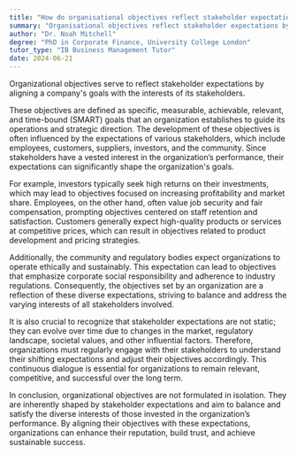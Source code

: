 ```yaml
---
title: "How do organisational objectives reflect stakeholder expectations?"
summary: "Organisational objectives reflect stakeholder expectations by aligning the company's goals with the interests of its stakeholders."
author: "Dr. Noah Mitchell"
degree: "PhD in Corporate Finance, University College London"
tutor_type: "IB Business Management Tutor"
date: 2024-06-21
---
```


Organizational objectives serve to reflect stakeholder expectations by aligning a company's goals with the interests of its stakeholders.

These objectives are defined as specific, measurable, achievable, relevant, and time-bound (SMART) goals that an organization establishes to guide its operations and strategic direction. The development of these objectives is often influenced by the expectations of various stakeholders, which include employees, customers, suppliers, investors, and the community. Since stakeholders have a vested interest in the organization’s performance, their expectations can significantly shape the organization's goals.

For example, investors typically seek high returns on their investments, which may lead to objectives focused on increasing profitability and market share. Employees, on the other hand, often value job security and fair compensation, prompting objectives centered on staff retention and satisfaction. Customers generally expect high-quality products or services at competitive prices, which can result in objectives related to product development and pricing strategies.

Additionally, the community and regulatory bodies expect organizations to operate ethically and sustainably. This expectation can lead to objectives that emphasize corporate social responsibility and adherence to industry regulations. Consequently, the objectives set by an organization are a reflection of these diverse expectations, striving to balance and address the varying interests of all stakeholders involved.

It is also crucial to recognize that stakeholder expectations are not static; they can evolve over time due to changes in the market, regulatory landscape, societal values, and other influential factors. Therefore, organizations must regularly engage with their stakeholders to understand their shifting expectations and adjust their objectives accordingly. This continuous dialogue is essential for organizations to remain relevant, competitive, and successful over the long term.

In conclusion, organizational objectives are not formulated in isolation. They are inherently shaped by stakeholder expectations and aim to balance and satisfy the diverse interests of those invested in the organization’s performance. By aligning their objectives with these expectations, organizations can enhance their reputation, build trust, and achieve sustainable success.
    